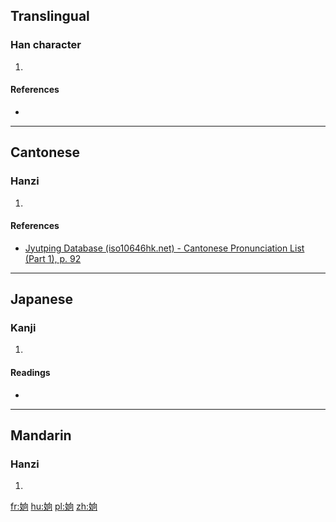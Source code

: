 ==Translingual==

===Han character===
{{Han char|rn=38|rad=女|as=06|sn=9|four=4742<sub>0</sub>|canj=女竹月口 (VHBR)|ids=⿰[[女]][[向]]}}

# {{defn|Han|sort=女06}}

====References====
* {{Han ref|kx=0260.020|dkj=06210|hdz=21045.130|uh=59E0|ud=23008|bh=CE73|bd=52851}}

----

==Cantonese==

===Hanzi===
{{yue-hanzi|jyut=[[hoeng3]]|y=heung3}}

# {{defn|lang=yue|sort=女06}}

====References====
* [http://www.iso10646hk.net/jp/document/download.jsp Jyutping Database (iso10646hk.net) - Cantonese Pronunciation List (Part 1), p. 92]

----

==Japanese==

===Kanji===
{{ja-kanji|grade=|rs=女06}}

# {{defn|lang=ja|sort=女06}}

====Readings====
* {{ja-readings|on=[[しょう]] (shō), [[きょう]] (kyō), [[こう]] (kō)|kun=}}

----

==Mandarin==

===Hanzi===
{{cmn-hanzi|pin=[[shàng]] ([[shang4]])|wg=shang<sup>4</sup>}}

# {{defn|lang=cmn|sort=女06}}

[[fr:姠]]
[[hu:姠]]
[[pl:姠]]
[[zh:姠]]